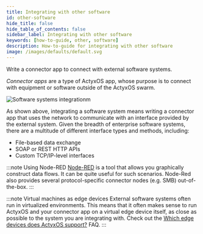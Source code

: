 ```yaml
---
title: Integrating with other software
id: other-software
hide_title: false
hide_table_of_contents: false
sidebar_label: Integrating with other software
keywords: [how-to-guide, other, software]
description: How-to-guide for integrating with other software
image: /images/defaults/default.svg
---
```


Write a connector app to connect with external software systems.

_Connector apps_ are a type of ActyxOS app, whose purpose is to connect with equipment or software outside of the ActyxOS swarm.

![Software systems integrationm](/images/faq/integrating-with-software-systems.png)

As shown above, integrating a software system means writing a connector app that uses the network to communicate with an interface provided by the external system. Given the breadth of enterprise software systems, there are a multitude of different interface types and methods, including:

- File-based data exchange
- SOAP or REST HTTP APIs
- Custom TCP/IP-level interfaces

:::note Using Node-RED
[Node-RED](https://nodered.org/) is a tool that allows you graphically construct data flows. It can be quite useful for such scenarios. Node-Red also provides several protocol-specific connector nodes (e.g. SMB) out-of-the-box.
:::

:::note Virtual machines as edge devices
External software systems often run in virtualized environments. This means that it often makes sense to run ActyxOS and your connector app on a virtual edge device itself, as close as possible to the system you are integrating with. Check out the [Which edge devices does ActyxOS support?](supported-edge-devices.md) FAQ.
:::
